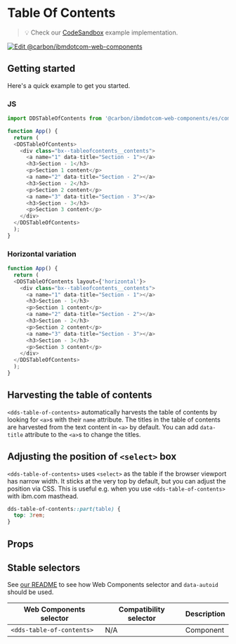 
# Table Of Contents

> 💡 Check our
> [CodeSandbox](https://githubbox.com/carbon-design-system/carbon-for-ibm-dotcom/tree/master/packages/web-components/examples/codesandbox/components-react/table-of-contents)
> example implementation.

[![Edit @carbon/ibmdotcom-web-components](https://codesandbox.io/static/img/play-codesandbox.svg)](https://githubbox.com/carbon-design-system/carbon-for-ibm-dotcom/tree/master/packages/web-components/examples/codesandbox/components-react/table-of-contents)

## Getting started

Here's a quick example to get you started.

### JS

```javascript
import DDSTableOfContents from '@carbon/ibmdotcom-web-components/es/components-react/table-of-contents/table-of-contents.js';

function App() {
  return (
  <DDSTableOfContents>
    <div class="bx--tableofcontents__contents">
      <a name="1" data-title="Section - 1"></a>
      <h3>Section - 1</h3>
      <p>Section 1 content</p>
      <a name="2" data-title="Section - 2"></a>
      <h3>Section - 2</h3>
      <p>Section 2 content</p>
      <a name="3" data-title="Section - 3"></a>
      <h3>Section - 3</h3>
      <p>Section 3 content</p>
    </div>
  </DDSTableOfContents>
  );
}
```

### Horizontal variation

```javascript
function App() {
  return (
  <DDSTableOfContents layout={'horizontal'}>
    <div class="bx--tableofcontents__contents">
      <a name="1" data-title="Section - 1"></a>
      <h3>Section - 1</h3>
      <p>Section 1 content</p>
      <a name="2" data-title="Section - 2"></a>
      <h3>Section - 2</h3>
      <p>Section 2 content</p>
      <a name="3" data-title="Section - 3"></a>
      <h3>Section - 3</h3>
      <p>Section 3 content</p>
    </div>
  </DDSTableOfContents>
  );
}
```

## Harvesting the table of contents

`<dds-table-of-contents>` automatically harvests the table of contents by looking for `<a>`s with their `name` attribute.
The titles in the table of contents are harvested from the text content in `<a>` by default.
You can add `data-title` attribute to the `<a>`s to change the titles.

## Adjusting the position of `<select>` box

`<dds-table-of-contents>` uses `<select>` as the table if the browser viewport has narrow width.
It sticks at the very top by default, but you can adjust the position via CSS.
This is useful e.g. when you use `<dds-table-of-contents>` with ibm.com masthead.

```css
dds-table-of-contents::part(table) {
  top: 3rem;
}
```

## Props

<Props of={PropTypesRef} />

## Stable selectors

See [our README](https://github.com/carbon-design-system/carbon-for-ibm-dotcom/tree/master/packages/web-components#stable-selectors-for-analytics-and-integratione2e-testing-in-web-components) to see how Web Components selector and `data-autoid` should be used.

| Web Components selector | Compatibility selector | Description |
| ----------------------- | ---------------------- | ----------- |
| `<dds-table-of-contents>`        | N/A                    | Component   |

<Description markdown={contributing} />
